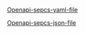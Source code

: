 
[Openapi-sepcs-yaml-file](/openapi/lot-invoices.yaml)

[Openapi-sepcs-json-file](/openapi/lot-invoices.json)

<SwaggerUI url="../../openapi/lot-invoices.json" />
